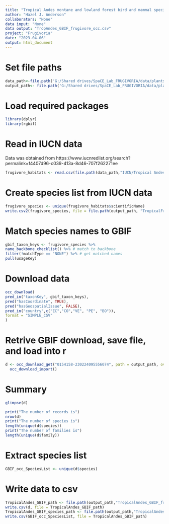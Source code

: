 ```yaml
---
title: "Tropical Andes montane and lowland forest bird and mammal species GBIF"
author: "Hazel J. Anderson"
collaborators: "None"
data input: "None"
data output: "TropAndes_GBIF_frugivore_occ.csv"
project: "Frugivoria"
date: "2023-04-06"
output: html_document
---
```


# Set file paths
```r
data_path<-file.path('G:/Shared drives/SpaCE_Lab_FRUGIVORIA/data/plants/L0')
output_path<- file.path('G:/Shared drives/SpaCE_Lab_FRUGIVORIA/data/plants/L0')
```

# Load required packages
```r
library(dplyr)
library(rgbif) 
```

# Read in IUCN data
Data was obtained from https://www.iucnredlist.org/search?permalink=f4407d96-c039-413a-8d46-707f262271ee
```r
frugivore_habitats <- read.csv(file.path(data_path,"IUCN/Tropical Andes Birds and Mammals - Search Results/habitats.csv"))
```

# Create species list from IUCN data
```r
frugivore_species <- unique(frugivore_habitats$scientificName)
write.csv2(frugivore_species, file = file.path(output_path, "TropicalFrugivoreSpecies.csv"))
```

# Match species names to GBIF
```r
gbif_taxon_keys <- frugivore_species %>% 
name_backbone_checklist() %>% # match to backbone 
filter(!matchType == "NONE") %>% # get matched names
pull(usageKey) 
```

# Download data
```r
occ_download(
pred_in("taxonKey", gbif_taxon_keys),
pred("hasCoordinate", TRUE),
pred("hasGeospatialIssue", FALSE),
pred_in("country",c("EC","CO","VE", "PE", "BO")), 
format = "SIMPLE_CSV"
)
```

# Retrive GBIF download, save file, and load into r
```r
d <- occ_download_get("0154158-230224095556074", path = output_path, overwrite = TRUE) %>%
  occ_download_import()
```

# Summary 
```r
glimpse(d)
```

```r
print("The number of records is")
nrow(d)
print("The number of species is")
length(unique(d$species))
print("The number of families is")
length(unique(d$family))
```

# Extract species list
```r
GBIF_occ_SpeciesList <- unique(d$species)
```

# Write data to csv
```r
TropicalAndes_GBIF_path <- file.path(output_path,"TropicalAndes_GBIF_frugivore_occ.csv") 
write.csv(d, file = TropicalAndes_GBIF_path)
TropicalAndes_GBIF_species_path <- file.path(output_path,"TropicalAndes_GBIF_frugivore_occ_species.csv") 
write.csv(GBIF_occ_SpeciesList, file = TropicalAndes_GBIF_path)
```